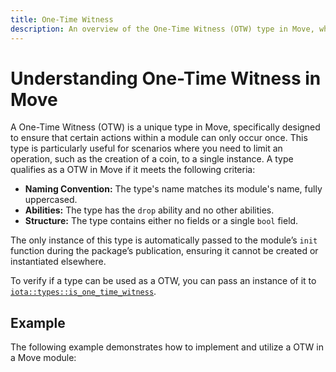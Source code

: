 ```yaml
---
title: One-Time Witness
description: An overview of the One-Time Witness (OTW) type in Move, which ensures actions occur only once within a module.
---
```


# Understanding One-Time Witness in Move

A One-Time Witness (OTW) is a unique type in Move, specifically designed to ensure that certain actions within a module can only occur once. This type is particularly useful for scenarios where you need to limit an operation, such as the creation of a coin, to a single instance. A type qualifies as a OTW in Move if it meets the following criteria:

- **Naming Convention:** The type's name matches its module's name, fully uppercased.
- **Abilities:** The type has the `drop` ability and no other abilities.
- **Structure:** The type contains either no fields or a single `bool` field.

The only instance of this type is automatically passed to the module’s `init` function during the package’s publication, ensuring it cannot be created or instantiated elsewhere.

To verify if a type can be used as a OTW,
you can pass an instance of it to [`iota::types::is_one_time_witness`](../../../references/framework/iota-framework/types.mdx#function-is_one_time_witness).



## Example

The following example demonstrates how to implement and utilize a OTW in a Move module:


```move file=<rootDir>/docs/examples/move/move-overview/otw.move
```

<Quiz questions={questions} />